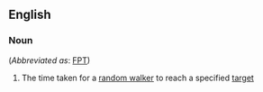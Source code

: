 ==English==

===Noun===
{{en-noun|head=[[first]]-[[passage]] [[time]]}} (''Abbreviated as'': [[FPT]])

# {{context|mathematics|lang=en}} The time taken for a [[random walker]] to reach a specified [[target]]